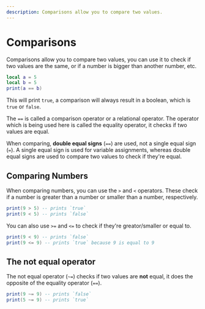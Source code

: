 ```yaml
---
description: Comparisons allow you to compare two values.
---
```



# Comparisons

Comparisons allow you to compare two values, you can use it to check if
two values are the same, or if a number is bigger than another number, etc.

```lua
local a = 5
local b = 5
print(a == b)
```

This will print `true`, a comparison will always result in a boolean, which is `true`
or `false`.

The `==` is called a comparison operator or a relational operator. The operator which is being
used here is called the equality operator, it checks if two values are equal.

<Callout>

When comparing, **double equal signs** (`==`) are used, not a single equal sign (`=`).
A single equal sign is used for variable assignments, whereas double equal signs are used to
compare two values to check if they're equal.

</Callout>

## Comparing Numbers

When comparing numbers, you can use the `>` and `<` operators. These check if
a number is greater than a number or smaller than a number, respectively.

```lua
print(9 > 5) -- prints `true`
print(9 < 5) -- prints `false`
```

You can also use `>=` and `<=` to check if they're greator/smaller or equal to.

```lua
print(9 < 9) -- prints `false`
print(9 <= 9) -- prints `true` because 9 is equal to 9
```

## The not equal operator

The not equal operator (`~=`) checks if two values are **not** equal, it does the opposite
of the equality operator (`==`).

```lua
print(9 ~= 9) -- prints `false`
print(5 ~= 9) -- prints `true`
```
